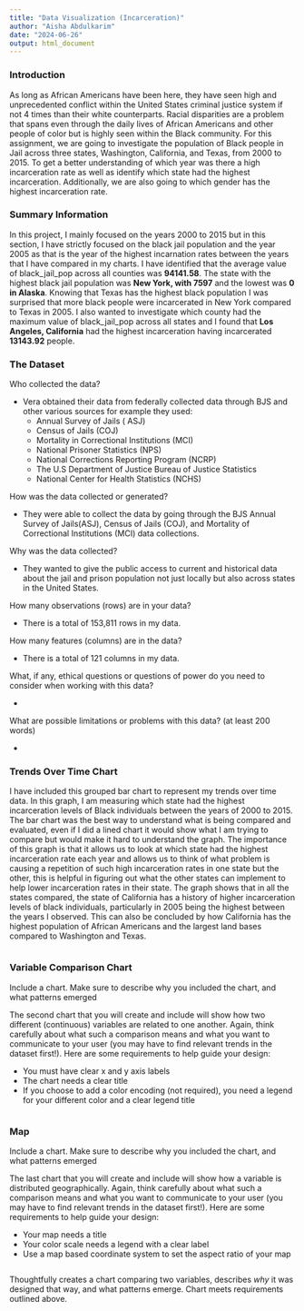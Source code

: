 ```yaml
---
title: "Data Visualization (Incarceration)"
author: "Aisha Abdulkarim"
date: "2024-06-26"
output: html_document
---
```


### Introduction

As long as African Americans have been here, they have seen high and unprecedented conflict within the United States criminal justice system if not 4 times than their white counterparts. Racial disparities are a problem that spans even through the daily lives of African Americans and other people of color but is highly seen within the Black community. For this assignment, we are going to investigate the population of Black people in Jail across three states, Washington, California, and Texas, from 2000 to 2015. To get a better understanding of which year was there a high incarceration rate as well as identify which state had the highest incarceration. Additionally, we are also going to which gender has the highest incarceration rate. 

### Summary Information

In this project, I mainly focused on the years  2000 to 2015 but in this section, I have strictly focused on the black jail population and the year 2005 as that is the year of the highest incarnation rates between the years that I have compared in my charts. I have identified that the average value of black_jail_pop across all counties was **94141.58**. The state with the highest black jail population was **New York, with 7597** and the lowest was **0 in  Alaska**. Knowing that Texas has the highest black population I was surprised that more black people were incarcerated in New York compared to Texas in 2005. I also wanted to investigate which county had the maximum value of black_jail_pop across all states and I found that **Los Angeles, California** had the highest incarceration having incarcerated **13143.92** people.

### The Dataset

Who collected the data?

  - Vera obtained their data from federally collected data through BJS and other various sources for example they used: 
    - Annual Survey of Jails ( ASJ)
    - Census of Jails (COJ)
    - Mortality in Correctional Institutions (MCI)
    - National Prisoner Statistics (NPS)
    - National Corrections Reporting Program (NCRP)
    - The U.S Department of Justice Bureau of Justice Statistics 
    - National Center for Health Statistics (NCHS)

How was the data collected or generated?  

  - They were able to collect the data by going through the BJS Annual Survey of Jails(ASJ), Census of Jails (COJ), and Mortality of Correctional Institutions (MCI) data collections. 

Why was the data collected?  

  - They wanted to give the public access to current and historical data about the jail and prison population not just locally but also across states in the United States.

How many observations (rows) are in your data?  

  - There is a total of 153,811 rows in my data.

How many features (columns) are in the data?

  - There is a total of 121 columns in my data. 

What, if any, ethical questions or questions of power do you need to consider when working with this data?  

  - 
  
What are possible limitations or problems with this data?   (at least 200 words)

  - 

### Trends Over Time Chart

I have included this grouped bar chart to represent my trends over time data. In this graph, I am measuring which state had the highest incarceration levels of Black individuals between the years of 2000 to 2015. The bar chart was the best way to understand what is being compared and evaluated, even if I did a lined chart it would show what I am trying to compare but would make it hard to understand the graph. The importance of this graph is that it allows us to look at which state had the highest incarceration rate each year and allows us to think of what problem is causing a repetition of such high incarceration rates in one state but the other, this is helpful in figuring out what the other states can implement to help lower incarceration rates in their state. The graph shows that in all the states compared, the state of California has a history of higher incarceration levels of black individuals, particularly in 2005 being the highest between the years I observed. This can also be concluded by how California has the highest population of African Americans and the largest land bases compared to Washington and Texas. 

```r
```


### Variable Comparison Chart

Include a chart. Make sure to describe why you included the chart, and what patterns emerged

The second chart that you will create and include will show how two different (continuous) variables are related to one another. Again, think carefully about what such a comparison means and what you want to communicate to your user (you may have to find relevant trends in the dataset first!). Here are some requirements to help guide your design:

- You must have clear x and y axis labels
- The chart needs a clear title 
- If you choose to add a color encoding (not required), you need a legend for your different color and a clear legend title

```r
```

### Map

Include a chart. Make sure to describe why you included the chart, and what patterns emerged

The last chart that you will create and include will show how a variable is distributed geographically. Again, think carefully about what such a comparison means and what you want to communicate to your user (you may have to find relevant trends in the dataset first!). Here are some requirements to help guide your design:

- Your map needs a title
- Your color scale needs a legend with a clear label
- Use a map based coordinate system to set the aspect ratio of your map

```r
```


Thoughtfully creates a chart comparing two variables, describes *why* it was designed that way, and what patterns emerge. Chart meets requirements outlined above.